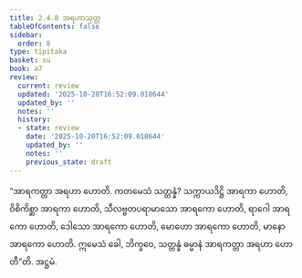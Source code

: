 ```yaml
---
title: 2.4.8 အရဟာသုတ္တ
tableOfContents: false
sidebar:
  order: 8
type: tipitaka
basket: su
book: a7
review:
  current: review
  updated: '2025-10-20T16:52:09.018644'
  updated_by: ''
  notes: ''
  history:
  - state: review
    date: '2025-10-20T16:52:09.018644'
    updated_by: ''
    notes: ''
    previous_state: draft
---
```



<DynamicBreadcrumb />


<ReviewStatus review={frontmatter.review} showDetails={true} />

<HypothesisAnnotation frontmatter={frontmatter} />

<Division number="92" book="a7" e="ch" v="16" p="509">

<Paragraph number="646" book="a7">
“အာရကတ္တာ အရဟာ ဟောတိ. ကတမေသံ သတ္တန္နံ? သက္ကာယဒိဋ္ဌိ အာရကာ ဟောတိ, ဝိစိကိစ္ဆာ အာရကာ ဟောတိ, သီလဗ္ဗတပရာမာသော အာရကော ဟောတိ, ရာဂေါ အာရကော ဟောတိ, ဒေါသော အာရကော ဟောတိ, မောဟော အာရကော ဟောတိ, မာနော အာရကော ဟောတိ. ဣမေသံ ခေါ, ဘိက္ခဝေ, သတ္တန္နံ ဓမ္မာနံ အာရကတ္တာ အရဟာ ဟောတီ”တိ.

</Paragraph>
</Division>

<Paragraph number="647" type="center" book="a7">
အဋ္ဌမံ.
</Paragraph>